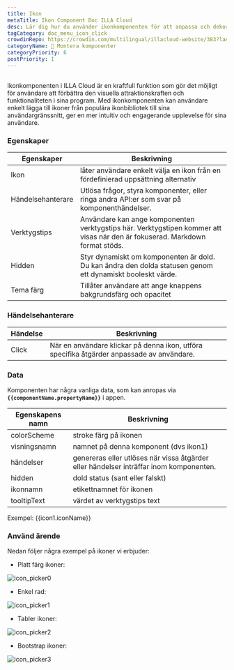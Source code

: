 ```yaml
---
title: Ikon
metaTitle: Ikon Component Doc ILLA Cloud
desc: Lär dig hur du använder ikonkomponenten för att anpassa och dekorera din app i ILLA Cloud.
tagCategory: doc_menu_icon_click
crowdinRepo: https://crowdin.com/multilingual/illacloud-website/383?languages=sv&filter=basic&value=0
categoryName: 🧬 Montera komponenter
categoryPriority: 6
postPriority: 1
---
```


## <h2 hidden>Vad är Ikon?</h2>

Ikonkomponenten i ILLA Cloud är en kraftfull funktion som gör det möjligt för användare att förbättra den visuella attraktionskraften och funktionaliteten i sina program. Med ikonkomponenten kan användare enkelt lägga till ikoner från populära ikonbibliotek till sina användargränssnitt, ger en mer intuitiv och engagerande upplevelse för sina användare.

### Egenskaper

| Egenskaper         | Beskrivning                                                                                                                         |
| ------------------ | ----------------------------------------------------------------------------------------------------------------------------------- |
| Ikon               | låter användare enkelt välja en ikon från en fördefinierad uppsättning alternativ                                                   |
| Händelsehanterare  | Utlösa frågor, styra komponenter, eller ringa andra API:er som svar på komponenthändelser.                                          |
| Verktygstips       | Användare kan ange komponenten verktygstips här. Verktygstipen kommer att visas när den är fokuserad. Markdown format stöds.        |
| Hidden             | Styr dynamiskt om komponenten är dold. Du kan ändra den dolda statusen genom ett dynamiskt booleskt värde.                          |
| Tema färg          | Tillåter användare att ange knappens bakgrundsfärg och opacitet                                                                     |

### Händelsehanterare

| Händelse | Beskrivning                                                                               |
| -------- | ----------------------------------------------------------------------------------------- |
| Click    | När en användare klickar på denna ikon, utföra specifika åtgärder anpassade av användare. |

### Data

Komponenten har några vanliga data, som kan anropas via **`{{componentName.propertyName}}`** i appen.

| Egenskapens namn | Beskrivning                                                                             |
| ---------------- | --------------------------------------------------------------------------------------- |
| colorScheme      | stroke färg på ikonen                                                                   |
| visningsnamn     | namnet på denna komponent (dvs ikon1)                                                   |
| händelser        | genereras eller utlöses när vissa åtgärder eller händelser inträffar inom komponenten.  |
| hidden           | dold status (sant eller falskt)                                                         |
| ikonnamn         | etikettnamnet för ikonen                                                                |
| tooltipText      | värdet av verktygstips text                                                             |

Exempel: {{icon1.iconName}}

### Använd ärende

Nedan följer några exempel på ikoner vi erbjuder:

-   Platt färg ikoner:

![icon_picker0](https://cdn.illacloud.com/official-website/img/official-site/components/icon_picker0.jpg)

-   Enkel rad:

![icon_picker1](https://cdn.illacloud.com/official-website/img/official-site/components/icon_picker1.jpg)

-   Tabler ikoner:

![icon_picker2](https://cdn.illacloud.com/official-website/img/official-site/components/icon_picker2.jpg)

-   Bootstrap ikoner:

![icon_picker3](https://cdn.illacloud.com/official-website/img/official-site/components/icon_picker3.jpg)
